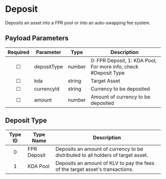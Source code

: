 # Deposit
Deposits an asset into a FPR pool or into an auto-swapping fee system.

## Payload Parameters
|  Required  |      Parameter      |   Type   |               Description                |
|:----------:|---------------------|----------|------------------------------------------|
|   &#9744;  |     depositType     |  number  | 0: FPR Deposit, 1: KDA Pool, For more info, check #Deposit Type |
|   &#9744;  |         kda         |  string  | Target Asset                            |
|   &#9744;  |     currencyId      |  string  | Currency to be deposited                 |
|   &#9744;  |       amount        |  number  | Amount of currency to be deposited      |


## Deposit Type
| Type ID |  Type Name  |                   Description                   |
|:-------:|-------------|-------------------------------------------------|
|    0    | FPR Deposit | Deposits an amount of currency to be distributed to all holders of target asset. |
|    1    |   KDA Pool  | Deposits an amount of KLV to pay the fees of the target asset's transactions. |
